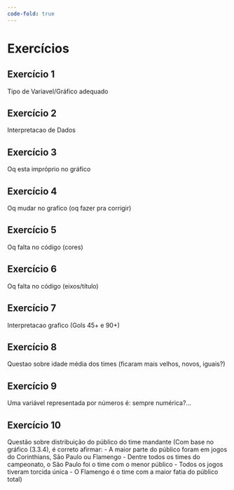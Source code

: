 ```yaml
---
code-fold: true
---
```


# Exercícios {#sec-exercises}

## Exercício 1

Tipo de Variavel/Gráfico adequado

## Exercício 2

Interpretacao de Dados

## Exercício 3

Oq esta impróprio no gráfico

## Exercício 4

Oq mudar no grafico (oq fazer pra corrigir)

## Exercício 5

Oq falta no código (cores)

## Exercício 6

Oq falta no código (eixos/título)

## Exercício 7

Interpretacao grafico (Gols 45+ e 90+) 

## Exercício 8

Questao sobre idade média dos times (ficaram mais velhos, novos, iguais?)

## Exercício 9

Uma variável representada por números é: sempre numérica?...

## Exercício 10

Questão sobre distribuição do público do time mandante (Com base no gráfico (3.3.4), é correto afirmar:
- A maior parte do público foram em jogos do Corinthians, São Paulo ou Flamengo
- Dentre todos os times do campeonato, o São Paulo foi o time com o menor público
- Todos os jogos tiveram torcida única
- O Flamengo é o time com a maior fatia do público total)

